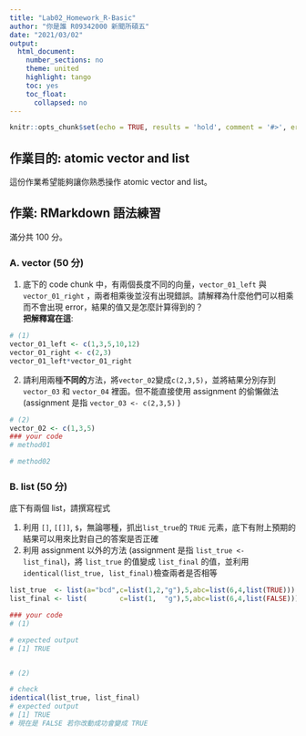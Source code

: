 ```yaml
---
title: "Lab02_Homework_R-Basic"
author: "你是誰 R09342000 新聞所碩五"
date: "2021/03/02"
output:
  html_document:
    number_sections: no
    theme: united
    highlight: tango
    toc: yes
    toc_float:
      collapsed: no
---
```


```r
knitr::opts_chunk$set(echo = TRUE, results = 'hold', comment = '#>', error = TRUE)
```

## 作業目的: atomic vector and list

這份作業希望能夠讓你熟悉操作 atomic vector and list。

## 作業: RMarkdown 語法練習

滿分共 100 分。

### A. vector (50 分) 

(1) 底下的 code chunk 中，有兩個長度不同的向量，`vector_01_left` 與 `vector_01_right` ，兩者相乘後並沒有出現錯誤。請解釋為什麼他們可以相乘而不會出現 error，結果的值又是怎麼計算得到的？<br>
**把解釋寫在這**: 

```r
# (1)
vector_01_left <- c(1,3,5,10,12)
vector_01_right <- c(2,3)
vector_01_left*vector_01_right
```

(2) 請利用兩種**不同的**方法，將`vector_02`變成`c(2,3,5)`，並將結果分別存到 `vector_03` 和 `vector_04` 裡面。但不能直接使用 assignment 的偷懶做法 (assignment 是指 `vector_03 <- c(2,3,5)` )

```r
# (2)
vector_02 <- c(1,3,5)
### your code
# method01

# method02

```

### B. list (50 分) 

底下有兩個 list，請撰寫程式

(1) 利用 `[]`, `[[]]`, `$`，無論哪種，抓出`list_true`的 `TRUE` 元素，底下有附上預期的結果可以用來比對自己的答案是否正確
(2) 利用 assignment 以外的方法 (assignment 是指 `list_true <- list_final`)，將 `list_true` 的值變成 `list_final` 的值，並利用`identical(list_true, list_final)`檢查兩者是否相等

```r
list_true  <- list(a="bcd",c=list(1,2,"g"),5,abc=list(6,4,list(TRUE)))
list_final <- list(        c=list(1,  "g"),5,abc=list(6,4,list(FALSE)))

### your code
# (1)

# expected output
# [1] TRUE


# (2)

# check
identical(list_true, list_final)
# expected output
# [1] TRUE
# 現在是 FALSE 若你改動成功會變成 TRUE

```


